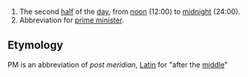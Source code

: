 # The second [[half]] of the [[day]], from [[noon]] (12:00) to [[midnight]] (24:00).
# Abbreviation for [[prime minister]].

== Etymology ==

PM is an abbreviation of ''post meridian'', [[w:Latin|Latin]] for "after the [[middle]]"
